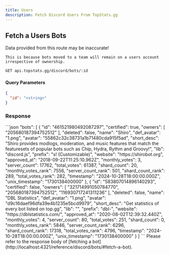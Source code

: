 ```yaml
---
title: Users
description: Fetch Discord Users From TopStats.gg
---
```



<article>

  ## Fetch a Users Bots

  <Aside type="caution" title="Watch out!">
    Data provided from this route may be inaccurate!

    This is because bots moved to a team will remain on a users account irrespective of ownership.
  </Aside>

  ```sh
  GET api.topstats.gg/discord/bots/:id
  ```

  #### Query Parameters
  ```json
  {
    "id": "<string>"
  }
  ```
  ### Response
  <Tabs>
    <TabItem label="Response">
      ```json
      "bots": [
        {
          "id": "461521980492087297",
          "certified": true,
          "owners": [
            "205680187394752512"
          ],
          "deleted": false,
          "name": "Shiro",
          "def_avatar": "1.png",
          "avatar": "55862c32c38731a1b71480cda915f5ad",
          "short_desc": "Shiro provides modlogs, moderation, and music features that match the featuresets of popular bots such as Chip, Hydra, Rythm and Groovy!",
          "lib": "discord.js",
          "prefix": "s! (Customizable)",
          "website": "https://shirobot.org",
          "approved_at": "2018-09-22T11:25:10.962Z",
          "monthly_votes": 3,
          "server_count": 17762,
          "total_votes": 61387,
          "shard_count": 20,
          "monthly_votes_rank": 7556,
          "server_count_rank": 501,
          "shard_count_rank": 289,
          "total_votes_rank": 282,
          "timestamp": "2024-10-28T18:00:00.000Z",
          "unix_timestamp": "1730138400000"
        },
        {
          "id": "583807014896140293",
          "certified": false,
          "owners": [
            "321714991050784770",
            "205680187394752512",
            "116930717241311236"
          ],
          "deleted": false,
          "name": "DBL Statistics",
          "def_avatar": "1.png",
          "avatar": "d9c16daef96dfa39e4b1235e5bcd9979",
          "short_desc": "Get statistics of every bot listed on top.gg",
          "lib": "",
          "prefix": "dbl-",
          "website": "https://dblstatistics.com/",
          "approved_at": "2020-08-02T12:39:32.440Z",
          "monthly_votes": 4,
          "server_count": 80,
          "total_votes": 251,
          "shard_count": 0,
          "monthly_votes_rank": 5846,
          "server_count_rank": 6296,
          "shard_count_rank": 17318,
          "total_votes_rank": 4796,
          "timestamp": "2024-10-28T18:00:00.000Z",
          "unix_timestamp": "1730138400000"
        }
      ]
      ```
    </TabItem>
    <TabItem label="Body">
      <Card>
        Please refer to the response body of [fetching a bot](http://localhost:4321/reference/discord/bots/#fetch-a-bot).
      </Card>
    </TabItem>
  </Tabs>
</article>
